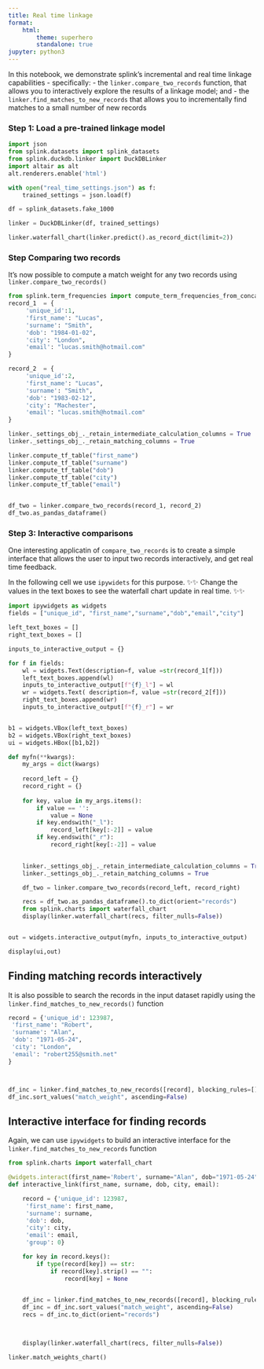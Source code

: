 ```yaml
---
title: Real time linkage
format: 
    html:
        theme: superhero
        standalone: true
jupyter: python3
---
```




In this notebook, we demonstrate splink's incremental and real time linkage capabilities - specifically:
- the `linker.compare_two_records` function, that allows you to interactively explore the results of a linkage model; and
- the `linker.find_matches_to_new_records` that allows you to incrementally find matches to a small number of new records

### Step 1: Load a pre-trained linkage model

```python
import json
from splink.datasets import splink_datasets
from splink.duckdb.linker import DuckDBLinker
import altair as alt
alt.renderers.enable('html')

with open("real_time_settings.json") as f:
    trained_settings = json.load(f)

df = splink_datasets.fake_1000

linker = DuckDBLinker(df, trained_settings)
```

```python
linker.waterfall_chart(linker.predict().as_record_dict(limit=2))
```

### Step  Comparing two records

It's now possible to compute a match weight for any two records using `linker.compare_two_records()`

```python
from splink.term_frequencies import compute_term_frequencies_from_concat_with_tf
record_1  = {
     'unique_id':1,
     'first_name': "Lucas",
     'surname': "Smith",
     'dob': "1984-01-02",
     'city': "London",
     'email': "lucas.smith@hotmail.com"
}

record_2  = {
     'unique_id':2,
     'first_name': "Lucas",
     'surname': "Smith",
     'dob': "1983-02-12",
     'city': "Machester",
     'email': "lucas.smith@hotmail.com"
}

linker._settings_obj_._retain_intermediate_calculation_columns = True
linker._settings_obj_._retain_matching_columns = True

linker.compute_tf_table("first_name")
linker.compute_tf_table("surname")
linker.compute_tf_table("dob")
linker.compute_tf_table("city")
linker.compute_tf_table("email")


df_two = linker.compare_two_records(record_1, record_2)
df_two.as_pandas_dataframe()
```

### Step 3: Interactive comparisons

One interesting applicatin of `compare_two_records` is to create a simple interface that allows the user to input two records interactively, and get real time feedback.

In the following cell we use `ipywidets` for this purpose.  ✨✨ Change the values in the text boxes to see the waterfall chart update in real time. ✨✨

```python
import ipywidgets as widgets
fields = ["unique_id", "first_name","surname","dob","email","city"]

left_text_boxes = []
right_text_boxes = []

inputs_to_interactive_output = {}

for f in fields:
    wl = widgets.Text(description=f, value =str(record_1[f]))
    left_text_boxes.append(wl)
    inputs_to_interactive_output[f"{f}_l"] = wl
    wr = widgets.Text( description=f, value =str(record_2[f]))
    right_text_boxes.append(wr)
    inputs_to_interactive_output[f"{f}_r"] = wr


b1 = widgets.VBox(left_text_boxes)
b2 = widgets.VBox(right_text_boxes)
ui = widgets.HBox([b1,b2])

def myfn(**kwargs):
    my_args = dict(kwargs)
    
    record_left = {}
    record_right = {}
    
    for key, value in my_args.items():
        if value == '':
            value = None
        if key.endswith("_l"):
            record_left[key[:-2]] = value
        if key.endswith("_r"):
            record_right[key[:-2]] = value
            

    linker._settings_obj_._retain_intermediate_calculation_columns = True
    linker._settings_obj_._retain_matching_columns = True

    df_two = linker.compare_two_records(record_left, record_right)

    recs = df_two.as_pandas_dataframe().to_dict(orient="records")
    from splink.charts import waterfall_chart
    display(linker.waterfall_chart(recs, filter_nulls=False))


out = widgets.interactive_output(myfn, inputs_to_interactive_output)

display(ui,out)
```

## Finding matching records interactively

It is also possible to search the records in the input dataset rapidly using the `linker.find_matches_to_new_records()` function

```python
record = {'unique_id': 123987,
 'first_name': "Robert",
 'surname': "Alan",
 'dob': "1971-05-24",
 'city': "London",
 'email': "robert255@smith.net"
}



df_inc = linker.find_matches_to_new_records([record], blocking_rules=[]).as_pandas_dataframe()
df_inc.sort_values("match_weight", ascending=False)
```

## Interactive interface for finding records

Again, we can use `ipywidgets` to build an interactive interface for the `linker.find_matches_to_new_records` function

```python
from splink.charts import waterfall_chart

@widgets.interact(first_name='Robert', surname="Alan", dob="1971-05-24", city="London", email="robert255@smith.net")
def interactive_link(first_name, surname, dob, city, email):    

    record = {'unique_id': 123987,
     'first_name': first_name,
     'surname': surname,
     'dob': dob,
     'city': city,
     'email': email,
     'group': 0}

    for key in record.keys():
        if type(record[key]) == str:
            if record[key].strip() == "":
                record[key] = None

    
    df_inc = linker.find_matches_to_new_records([record], blocking_rules=[f"(true)"]).as_pandas_dataframe()
    df_inc = df_inc.sort_values("match_weight", ascending=False)
    recs = df_inc.to_dict(orient="records")
    


    display(linker.waterfall_chart(recs, filter_nulls=False))
```

```python
linker.match_weights_chart()
```

